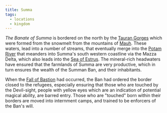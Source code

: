 ```yaml
---
title: Summa
tags:
  - locations
  - kingdom
---
```


_The Banate of Summa_ is bordered on the north by the
[Tauran Gorges](./tauran-gorges.mdx) which were formed from the snowmelt from
the mountains of [Mauh](./mauh.mdx). These waters, lead into a number of
streams, that eventually merge into the [Potam River](./potam.mdx) that meanders
into Summa's south western coastline via the Mazza Delta, which also leads into
the [Sea of Estrus](./sea-of-estrus.mdx). The mineral-rich headwaters have
ensured that the farmlands of Summa are very productive, which in turn ensures
the wealth of the Summan Ban, and their inhabitants.

When the [Fall of Bastion](../events/fall-of-bastion.mdx) had occurred, the Ban
had ordered the border closed to the refugees, especially ensuring that those
who are touched by the Devil-sight, people with yellow eyes which are an
indication of potential magical ability, are barred entry. Those who are
"touched" born within their borders are moved into internment camps, and trained
to be enforcers of the Ban's will.
